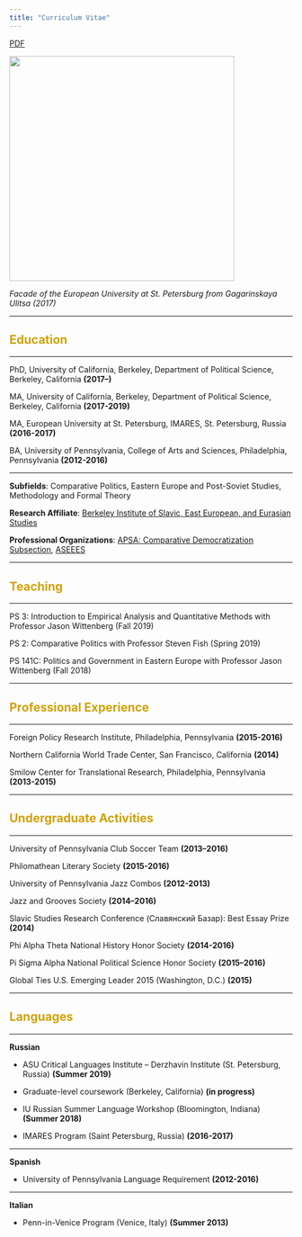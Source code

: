 ```yaml
---
title: "Curriculum Vitae"
---
```


[PDF](okpscv.pdf)

<img align="center" src="images/EUSP.jpg" width = "400">

*Facade of the European University at St. Petersburg from Gagarinskaya Ulitsa (2017)*

---

<font color="#d2a107">

## Education
</font>

---

PhD, University of California, Berkeley, Department of Political Science, Berkeley, California __(2017--)__

MA, University of California, Berkeley, Department of Political Science, Berkeley, California __(2017-2019)__

MA, European University at St. Petersburg, IMARES, St. Petersburg, Russia __(2016-2017)__

BA, University of Pennsylvania, College of Arts and Sciences, Philadelphia, Pennsylvania __(2012-2016)__

---

__Subfields__: Comparative Politics, Eastern Europe and Post-Soviet Studies, Methodology and Formal Theory

__Research Affiliate__: [Berkeley Institute of Slavic, East European, and Eurasian Studies](https://iseees.berkeley.edu)

__Professional Organizations__: [APSA: Comparative Democratization Subsection](https://www.apsanet.org/section35), [ASEEES](https://www.aseees.org)

---

<font color="#d2a107">

## Teaching
</font>

---

PS 3: Introduction to Empirical Analysis and Quantitative Methods with Professor Jason Wittenberg (Fall 2019)

PS 2: Comparative Politics with Professor Steven Fish (Spring 2019)

PS 141C: Politics and Government in Eastern Europe with Professor Jason Wittenberg (Fall 2018)

---

<font color="#d2a107">

## Professional Experience
</font>

---

Foreign Policy Research Institute, Philadelphia, Pennsylvania __(2015-2016)__

Northern California World Trade Center, San Francisco, California __(2014)__

Smilow Center for Translational Research, Philadelphia, Pennsylvania __(2013-2015)__

---

<font color="#d2a107">

## Undergraduate Activities
</font>

---

University of Pennsylvania Club Soccer Team __(2013–2016)__

Philomathean Literary Society __(2015-2016)__

University of Pennsylvania Jazz Combos __(2012-2013)__

Jazz and Grooves Society __(2014–2016)__

Slavic Studies Research Conference (Славянский Базар): Best Essay Prize __(2014)__

Phi Alpha Theta National History Honor Society __(2014-2016)__

Pi Sigma Alpha National Political Science Honor Society __(2015–2016)__

Global Ties U.S. Emerging Leader 2015 (Washington, D.C.) __(2015)__

---

<font color="#d2a107">

## Languages
</font>

---

__Russian__

* ASU Critical Languages Institute -- Derzhavin Institute (St. Petersburg, Russia) __(Summer 2019)__

* Graduate-level coursework (Berkeley, California) __(in progress)__

* IU Russian Summer Language Workshop (Bloomington, Indiana) __(Summer 2018)__

* IMARES Program (Saint Petersburg, Russia) __(2016-2017)__

---

__Spanish__

* University of Pennsylvania Language Requirement __(2012-2016)__

---

__Italian__

* Penn-in-Venice Program (Venice, Italy) __(Summer 2013)__
